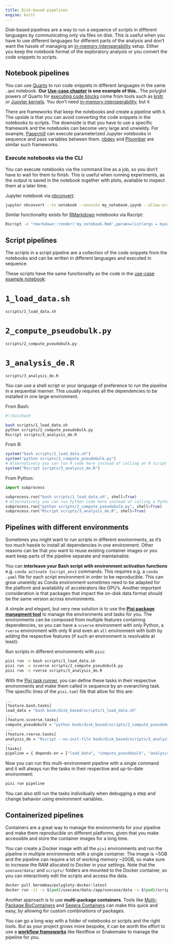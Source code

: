 ```yaml
---
title: Disk-based pipelines
engine: knitr
---
```


Disk-based pipelines are a way to run a sequence of scripts in different languages by communicating only via files on disk. This is useful when you have to use different languages for different parts of the analysis and don't want the hassle of managing an [in-memory interoperability](../in_memory/) setup. Either you keep the notebook format of the exploratory analysis or you convert the code snippets to scripts.

## Notebook pipelines

You can use [Quarto](https://quarto.org/) to run code snippets in different languages in the same `.qmd` notebook. **Our [Use-case chapter](./usecase/) is one example of this.**. The polyglot powers of Quarto for [executing code blocks](https://quarto.org/docs/computations/execution-options.html) come from tools such as [knitr](https://yihui.org/knitr/) or [Jupyter kernels](https://docs.jupyter.org/en/latest/projects/kernels.html). You don't need [in-memory interoperability](../in_memory), but it

There are frameworks that keep the notebooks and create a pipeline with it. The upside is that you can avoid converting the code snippets in the notebooks to scripts. The downside is that you have to use a specific framework and the notebooks can become very large and unwieldy. For example, [Papermill](https://github.com/nteract/papermill) can execute parameterized Jupyter notebooks in sequence and pass variables between them. [nbdev](https://nbdev.fast.ai/) and [Ploomber](https://github.com/ploomber/ploomber) are similar such frameworks.

### Execute notebooks via the CLI

You can execute notebooks via the command line as a job, so you don't have to wait for them to finish. This is useful when running experiments, as the output is saved in the notebook together with plots, available to inspect them at a later time. 

Jupyter notebook via [nbconvert](https://nbconvert.readthedocs.io/en/latest/#):
```bash
jupyter nbconvert --to notebook --execute my_notebook.ipynb --allow-errors --output-dir outputs/
```

Similar functionality exists for [RMarkdown](https://rmarkdown.rstudio.com/) notebooks via Rscript:
```bash
Rscript -e "rmarkdown::render('my_notebook.Rmd',params=list(args = myarg))"
```

## Script pipelines

The scripts in a script pipeline are a collection of the code snippets from the notebooks and can be written in different languages and executed in sequence.

These scripts have the same functionality as the code in the [use-case example notebook](../usecase/):

:::{.panel-tabset}

# `1_load_data.sh`

```embed
scripts/1_load_data.sh
```

# `2_compute_pseudobulk.py`

```embed
scripts/2_compute_pseudobulk.py
```

# `3_analysis_de.R`

```embed
scripts/3_analysis_de.R
```

:::

You can use a shell script or your language of preference to run the pipeline in a sequential manner. This usually requires all the dependencies to be installed in one large environment.

From Bash:
```bash
#!/bin/bash

bash scripts/1_load_data.sh
python scripts/2_compute_pseudobulk.py
Rscript scripts/3_analysis_de.R
```

From R:
```r
system("bash scripts/1_load_data.sh")
system("python scripts/2_compute_pseudobulk.py")
# Alternatively you can run R code here instead of calling an R script
system("Rscript scripts/3_analysis_de.R")
```

From Python:
```python
import subprocess

subprocess.run("bash scripts/1_load_data.sh", shell=True)
# Alternatively you can run Python code here instead of calling a Python script
subprocess.run("python scripts/2_compute_pseudobulk.py", shell=True)
subprocess.run("Rscript scripts/3_analysis_de.R", shell=True)
```

## Pipelines with different environments

Sometimes you might want to run scripts in different environments, as it's too much hassle to install all dependencies in one environment. Other reasons can be that you want to reuse existing container images or you want keep parts of the pipeline separate and maintainable.

You can **interleave your Bash script with environment activation functions** e.g. `conda activate {script_env}` commands. This requires e.g. a `conda .yaml` file for each script environment in order to be reproducible. This can grow unwieldy as Conda environment sometimes need to be adapted for the platform and availability of accelerators like GPU's. Another important consideration is that packages that impact the on-disk data format should be the same version across environments.

A simple and elegant, but very new solution is to use the **[Pixi package managment tool](https://pixi.sh/latest/)** to manage the environments and tasks for you. The environments can be composed from multiple features containing dependencies, so you can have a `scverse` environment with only Python, a `rverse` environment with only R and even an `all` environment with both by adding the respective features (if such an environment is resolvable at least).

Run scripts in different environments with `pixi`:
```bash
pixi run -e bash scripts/1_load_data.sh
pixi run -e scverse scripts/2_compute_pseudobulk.py
pixi run -e rverse scripts/3_analysis_de.R
```

With the [Pixi task runner](https://pixi.sh/latest/features/advanced_tasks/), you can define these tasks in their respective environments and make them called in sequence by an overarching task. The specific lines of the `pixi.toml` file that allow for this are:
```bash
...
[feature.bash.tasks]
load_data = "bash book/disk_based/scripts/1_load_data.sh"
...
[feature.scverse.tasks]
compute_pseudobulk = "python book/disk_based/scripts/2_compute_pseudobulk.py"
...
[feature.rverse.tasks]
analysis_de = "Rscript --no-init-file book/disk_based/scripts/3_analysis_de.R"
...
[tasks]
pipeline = { depends-on = ["load_data", "compute_pseudobulk", "analysis_de"] }
```

Now you can run this multi-environment pipeline with a single command and it will always run the tasks in their respective and up-to-date environment:
```bash
pixi run pipeline
```

You can also still run the tasks individually when debugging a step and change behavior using environment variables.

## Containerized pipelines

Containers are a great way to manage the environments for your pipeline and make them reproducible on different platforms, given that you make accessible and store the container images for a long time.

You can create a Docker image with all the `pixi` environments and run the pipeline in multiple environments with a single container. The image is ~5GB and the pipeline can require a lot of working memory ~20GB, so make sure to increase the RAM allocated to Docker in your settings. Note that the `usecase/data/` and `scripts/` folders are mounted to the Docker container, so you can interactively edit the scripts and access the data.

```bash
docker pull berombau/polygloty-docker:latest
docker run -it -v $(pwd)/usecase/data:/app/usecase/data -v $(pwd)/scripts:/app/scripts berombau/polygloty-docker:latest pixi run pipeline
```

Another approach is to use **multi-package containers**. Tools like [Multi-Package BioContainers](https://midnighter.github.io/mulled/) and [Seqera Containers](https://seqera.io/containers/) can make this quick and easy, by allowing for custom combinations of packages.

You can go a long way with a folder of notebooks or scripts and the right tools. But as your project grows more bespoke, it can be worth the effort to use a **[workflow frameworks](../workflow_frameworks)** like Nextflow or Snakemake to manage the pipeline for you.
